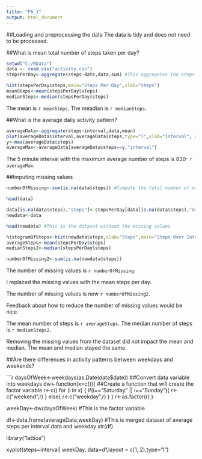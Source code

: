 ```yaml
---
title: "PA_1"
output: html_document
---
```


##Loading and preprocessing the data
The data is tidy and does not need to be processed.

##What is mean total number of steps taken per day?
```r
setwd("C:/RData")
data <- read.csv("activity.csv") 
stepsPerDay<-aggregate(steps~date,data,sum) #This aggregates the steps by total per day

hist(stepsPerDay$steps,main="Steps Per Day",xlab="Steps")
meanSteps<-mean(stepsPerDay$steps)
medianSteps<-median(stepsPerDay$steps)

```
The mean is `r meanSteps`.
The meadian is `r medianSteps`.

##What is the average daily activity pattern?
```r
averageData<-aggregate(steps~interval,data,mean)
plot(averageData$interval,averageData$steps,type="l",xlab="Interval", ylab="Steps",main="Steps Over Intervals")
y<-max(averageData$steps)
averageMax<-averageData[averageData$steps==y,"interval"]
```


The 5 minute interval with the maximum average number of steps is 830- `r averageMax`.

##Imputing missing values
```r
numberOfMissing<-sum(is.na(data$steps)) #Compute the total number of missing values

head(data)

data[is.na(data$steps),"steps"]<-stepsPerDay[data[is.na(data$steps),"date"],"steps"]
newdata<-data

head(newdata) #This is the dataset without the missing values

histogramOfSteps<-hist(newdata$steps,xlab="Steps",main="Steps Over Intervals")
averageSteps<-mean(stepsPerDay$steps)
medianSteps2<-median(stepsPerDay$steps)

numberOfMissing2<-sum(is.na(newdata$steps))
```
The number of missing values is `r numberOfMissing`.

I replaced the missing values with the mean steps per day. 

The number of missing values is now `r numberOfMissing2`.

Feedback about how to reduce the number of missing values would be nice. 

The mean number of steps is `r averageSteps`.
The median number of steps is `r medianSteps2`.

Removing the missing values from the dataset did not impact the mean and median. The mean and median stayed the same.

##Are there differences in activity patterns between weekdays and weekends?

```r

daysOfWeek<-weekdays(as.Date(data$date)) ##Convert data variable into weekdays
dw<-function(x=c()){ ##Create a function that will create the factor variable
  r<-c()
  for (i in x) {
    if(i=="Saturday" || i=="Sunday"){
      r<-c("weekend",r)
    }
    else{
      r<-c("weekday",r)
    }
  }
 r<-as.factor(r) 
}

weekDay<-dw(daysOfWeek) #This is the factor variable

df<-data.frame(averageData,weekDay) #This is merged dataset of average steps per interval data and weekday 
str(df)

library("lattice")

xyplot(steps~interval| weekDay, data=df,layout = c(1, 2),type="l")

